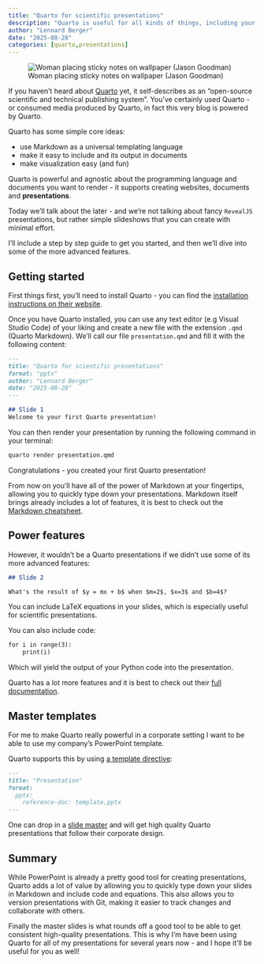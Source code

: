 ```yaml
---
title: "Quarto for scientific presentations"
description: "Quarto is useful for all kinds of things, including your everyday presentations."
author: "Lennard Berger"
date: "2025-08-28"
categories: [quarto,presentations]
---
```


![Woman placing sticky notes on wallpaper (Jason Goodman)](./jason-goodman-Oalh2MojUuk-unsplash.jpg)

If you haven't heard about [Quarto](https://quarto.org/) yet, it self-describes as an "open-source scientific and technical publishing system".
You've certainly used Quarto - or consumed media produced by Quarto, in fact this very blog is powered by Quarto.

Quarto has some simple core ideas:

- use Markdown as a universal templating language
- make it easy to include and its output in documents
- make visualization easy (and fun)

Quarto is powerful and agnostic about the programming language and documents you want to render - it supports creating websites, documents and **presentations**.

Today we'll talk about the later - and we're not talking about fancy `RevealJS` presentations, but rather simple slideshows that you can create with minimal effort.

I'll include a step by step guide to get you started, and then we'll dive into some of the more advanced features.

## Getting started

First things first, you'll need to install Quarto - you can find the [installation instructions on their website](https://quarto.org/docs/get-started/).

Once you have Quarto installed, you can use any text editor (e.g Visual Studio Code) of your liking and create a new file with the extension `.qmd` (Quarto Markdown).
We'll call our file `presentation.qmd` and fill it with the following content:

```md
---
title: "Quarto for scientific presentations"
format: "pptx"
author: "Lennard Berger"
date: "2025-08-28"
---

## Slide 1
Welcome to your first Quarto presentation!
```

You can then render your presentation by running the following command in your terminal:

```bash
quarto render presentation.qmd
```

Congratulations - you created your first Quarto presentation! 

From now on you'll have all of the power of Markdown at your fingertips, allowing you to quickly type down your presentations. Markdown itself brings already includes a lot of features, it is best to check out the [Markdown cheatsheet](https://github.com/adam-p/markdown-here/wiki/markdown-cheatsheet).

## Power features

However, it wouldn't be a Quarto presentations if we didn't use some of its more advanced features:

```md
## Slide 2

What's the result of $y = mx + b$ when $m=2$, $x=3$ and $b=4$?
```

You can include LaTeX equations in your slides, which is especially useful for scientific presentations.

You can also include code:

```md
for i in range(3):
    print(i)
```

Which will yield the output of your Python code into the presentation.

Quarto has a lot more features and it is best to check out their [full documentation](https://quarto.org/docs/reference/formats/presentations/pptx.html#code).

## Master templates

For me to make Quarto really powerful in a corporate setting I want to be able to use my company's PowerPoint template.

Quarto supports this by using [a template directive](https://quarto.org/docs/presentations/powerpoint.html#powerpoint-templates):

```md
---
title: "Presentation"
format:
  pptx:
    reference-doc: template.pptx
---
```

One can drop in a [slide master](https://support.microsoft.com/en-us/office/what-is-a-slide-master-b9abb2a0-7aef-4257-a14e-4329c904da54) and will get high quality Quarto presentations that follow their corporate design.

## Summary

While PowerPoint is already a pretty good tool for creating presentations, Quarto adds a lot of value by allowing you to quickly type down your slides in Markdown and include code and equations.
This also allows you to version presentations with Git, making it easier to track changes and collaborate with others.

Finally the master slides is what rounds off a good tool to be able to get consistent high-quality presentations.
This is why I'm have been using Quarto for all of my presentations for several years now - and I hope it'll be useful for you as well!

